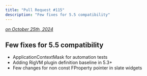 ```yaml
---
title: "Pull Request #115"
description: "Few fixes for 5.5 compatibility"
---
```


*[on October 25th, 2024](https://github.com/BlueprintAttributes/BlueprintAttributes/pull/115)*

## Few fixes for 5.5 compatibility

* ApplicationContextMask for automation tests
* Adding RigVM plugin definition baseline in 5.3+
* Few changes for non const FProperty pointer in slate widgets

